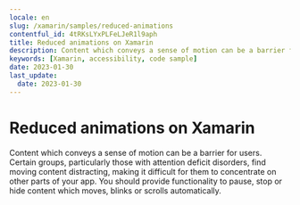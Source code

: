 ```yaml
---
locale: en
slug: /xamarin/samples/reduced-animations
contentful_id: 4tRKsLYxPLFeLJeR1l9aph
title: Reduced animations on Xamarin
description: Content which conveys a sense of motion can be a barrier for users.
keywords: [Xamarin, accessibility, code sample]
date: 2023-01-30
last_update:
  date: 2023-01-30
---
```


# Reduced animations on Xamarin

Content which conveys a sense of motion can be a barrier for users. Certain groups, particularly those with attention deficit disorders, find moving content distracting, making it difficult for them to concentrate on other parts of your app. You should provide functionality to pause, stop or hide content which moves, blinks or scrolls automatically.

<CodeSample id="screen-animations" locale="en" platform="xamarin"/>
